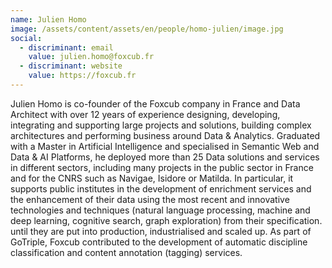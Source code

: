 ```yaml
---
name: Julien Homo
image: /assets/content/assets/en/people/homo-julien/image.jpg
social:
  - discriminant: email
    value: julien.homo@foxcub.fr
  - discriminant: website
    value: https://foxcub.fr
---
```

Julien Homo is co-founder of the Foxcub company in France and Data Architect with over 12 years of experience designing, developing, integrating and supporting large projects and solutions, building complex architectures and performing business around Data & Analytics. Graduated with a Master in Artificial Intelligence and specialised in Semantic Web and Data & AI Platforms, he deployed more than 25 Data solutions and services in different sectors, including many projects in the public sector in France and for the CNRS such as Navigae, Isidore or Matilda.
In particular, it supports public institutes in the development of enrichment services and the enhancement of their data using the most recent and innovative technologies and techniques (natural language processing, machine and deep learning, cognitive search, graph exploration) from their specification. until they are put into production, industrialised and scaled up. As part of GoTriple, Foxcub contributed to the development of automatic discipline classification and content annotation (tagging) services.